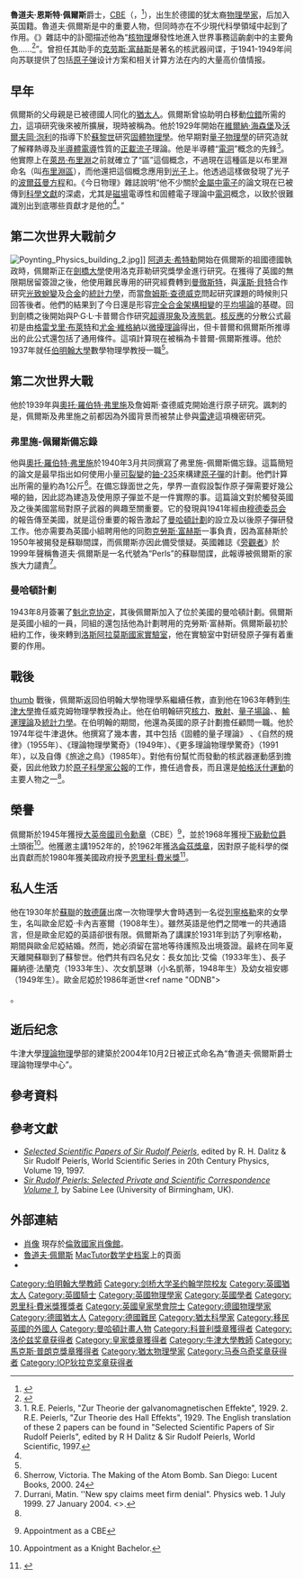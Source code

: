 {{Infobox scientist
|birth_name        = 魯道夫·佩爾斯
|image             = Peierls,Rudolf 1937.jpg
|image_size        = 180px
|caption           = 魯道夫·恩斯特·佩爾斯爵士<br/>（1907年－1995年）
|birth_date        = {{birth date|1907|6|5}}
|birth_place       = {{flag|German Empire}}[[柏林|柏林]]
|death_date        = {{death date and age|1995|9|15|1907|6|5}}
|death_place       = {{UK}}[[牛津|牛津]]
|residence         = {{UK}}
|citizenship       = {{GER}}（1940年之前）<br/>{{UK}}（1940年之後）
|nationality       = 
|ethnicity         = 德國[[猶太人|猶太人]]
|fields            = [[物理學|物理學]]
|workplaces        = [[伯明翰大學|伯明翰大學]]<br>[[牛津大學|牛津大學]]<br>[[華盛頓大學|華盛頓大學]]<br>[[曼哈頓大學|曼哈頓大學]]
|alma_mater        = [[柏林大學|柏林大學]]<br>[[慕尼黑大學|慕尼黑大學]]<br>[[萊比錫大學|萊比錫大學]]<br>[[曼徹斯特大學|曼徹斯特大學]]<br>[[劍橋大學|劍橋大學]]
|doctoral_advisor  = [[維爾納·海森堡|維爾納·海森堡]]
|academic_advisors = [[阿諾·索末菲|阿諾·索末菲]]
|doctoral_students = [[弗雷德·霍伊爾|弗雷德·霍伊爾]]<br />[[埃德温·萨尔皮特|埃德温·萨尔皮特]]
|notable_students  = 
|known_for         = [[弗里施-佩爾斯備忘錄|弗里施-佩爾斯備忘錄]]<br>{{le|佩爾斯括號|Peierls bracket}}<br>{{le|佩爾斯應力|Peierls stress}}<br>新創“{{le|拍轉過程|umklapp process}}”一詞<br>{{le|自旋密度波|spin density wave|電荷－密度波理論}}<br>{{le|佩爾斯過渡|Peierls transition}}
|influences        = 
|influenced        = [[奧托·羅伯特·弗里施|奧托·羅伯特·弗里施]]<br />[[布鲁诺·陶舍克|布鲁诺·陶舍克]]
|awards            = [[大英帝國勳章|大英帝國司令勳章]] (1945)<br>[[下級勳位爵士|下級勳位爵士]]<small>（1968年）</small><br>[[皇家獎章|皇家獎章]]<small>（1959年）</small><br>[[洛侖茲獎章|洛侖茲獎章]]<small>（1962年）</small><br>[[馬克斯·普朗克獎章|馬克斯·普朗克獎章]] (1963)<br>[[恩里科·費米獎|恩里科·費米獎]]<small>（1980年）</small><br>[[馬泰烏奇獎章|馬泰烏奇獎章]]<small>（1982年）</small><br>[[科普利獎章|科普利獎章]]<small>（1986年）</small>
|religion          = 
|signature         =  <!--(filename only)-->
|footnotes         = 
}}

'''魯道夫·恩斯特·佩爾斯'''爵士，[[大英帝國勳章|CBE]]（{{lang-en|Sir '''Rudolf Ernst Peierls'''}}，{{bd|1907年|6月5日|1995年|9月15日}}<ref>{{Cite journal 
| last1 = Lee | first1 = S. 
| doi = 10.1098/rsbm.2007.0003 
| title = Rudolf Ernst Peierls. 5 June 1907 -- 19 September 1995: Elected FRS 1945 
| journal = Biographical Memoirs of Fellows of the Royal Society
| volume = 53 
| pages = 265 
| year = 2007 
| pmid =  
| pmc = 
}}</ref>），出生於德國的犹太裔[[物理學家|物理學家]]，后加入英国籍。魯道夫·佩爾斯是{{le|核武器與英國|Nuclear weapons and the United Kingdom|英國核計劃}}中的重要人物，但同時亦在不少現代科學領域中起到了作用。《{{le|今日物理|Physic today}}》雜誌中的訃聞描述他為“[[核物理|核物理]]爆發性地進入世界事務這齣劇中的主要角色……<ref name="Edwards">{{Cite journal 
| last1 = Edwards | first1 = S. 
| title = Rudolph E. Peierls 
| doi = 10.1063/1.2807521 
| journal = Physics Today 
| volume = 49 
| issue = 2 
| pages = 74–71 
| year = 1996 
| pmid =  
| pmc = 
|bibcode = 1996PhT....49b..74E }}</ref>”。曾担任其助手的[[克劳斯·富赫斯|克劳斯·富赫斯]]是著名的核武器间谍，于1941-1949年间向苏联提供了包括[[原子弹|原子弹]]设计方案和相关计算方法在内的大量高价值情报。

== 早年 ==
佩爾斯的父母親是已被德國人同化的[[猶太人|猶太人]]。佩爾斯曾協助{{le|艾貢·歐羅萬|Egon Orowan}}明白移動[[位錯|位錯]]所需的[[力|力]]，這項研究後來被{{le|法蘭克·納巴羅|Frank Nabarro}}所擴展，現時被稱為{{le|佩爾斯應力|Peierls stress|佩爾斯-納巴羅力}}。他於1929年開始在[[維爾納·海森堡|維爾納·海森堡]]及[[沃爾夫岡·泡利|沃爾夫岡·泡利]]的指導下於[[蘇黎世|蘇黎世]]研究[[固體物理學|固體物理學]]。他早期對[[量子物理學|量子物理學]]的研究造就了解釋熱導及[[半導體|半導體]][[電導|電導]]性質的[[電洞|正載流子]]理論。他是半導體“[[電洞|電洞]]”概念的先鋒<ref>1. R.E. Peierls, "Zur Theorie der galvanomagnetischen Effekte", 1929. 2. R.E. Peierls, "Zur Theorie des Hall Effekts", 1929. The English translation of these 2 papers can be found in "Selected Scientific Papers of Sir Rudolf Peierls", edited by R H Dalitz & Sir Rudolf Peierls, World Scientific, 1997.</ref>。他實際上在[[萊昂·布里淵|萊昂·布里淵]]之前就確立了“區”這個概念，不過現在這種區是以布里淵命名（叫[[布里淵區|布里淵區]]），而他還把這個概念應用到[[光子|光子]]上。他透過這樣做發現了光子的[[波爾茲曼方程|波爾茲曼方程]]和{{le|拍轉過程|umklapp process}}。《今日物理》雜誌說明“他不少關於[[能帶結構|金屬中電子]]的論文現在已被傳到[[科學文獻|科學文獻]]的深處，尤其是[[磁場|磁場]]電導性和固體電子理論中[[電洞|電洞]]概念，以致於很難識別出到底哪些貢獻才是他的<ref name="Edwards"/>。”

== 第二次世界大戰前夕 ==
[[File:Poynting_Physics_building_2.jpg|thumb]]]]
[[阿道夫·希特勒|阿道夫·希特勒]]開始在佩爾斯的祖國德國執政時，佩爾斯正在[[劍橋大學|劍橋大學]]使用洛克菲勒研究獎學金進行研究。在獲得了英國的無限期居留簽證之後，他使用難民專用的研究經費轉到[[曼徹斯特|曼徹斯特]]，與[[漢斯·貝特|漢斯·貝特]]合作研究[[光致蛻變|光致蛻變]]及[[合金|合金]]的[[統計力學|統計力學]]，而當[[詹姆斯·查德威克|詹姆斯·查德威克]]問起研究課題的時候則只回答後者。他們的結果到了今日還是形容[[合金|完全合金]][[相_(物質)|架構相變]]的[[平均場論|平均場論]]的基礎。回到劍橋之後開始與P·G·L·卡普爾合作研究[[超導現象|超導現象]]及[[液態氦|液態氦]]。[[核反應|核反應]]的分散公式最初是由[[格雷戈里·布萊特|格雷戈里·布萊特]]和[[尤金·維格納|尤金·維格納]]以[[微擾理論|微擾理論]]得出，但卡普爾和佩爾斯所推導出的此公式還包括了通用條件。這項計算現在被稱為卡普爾-佩爾斯推導。他於1937年就任[[伯明翰大學|伯明翰大學]]數學物理學教授一職<ref name="Edwards"/>。

== 第二次世界大戰 ==
他於1939年與[[奧托·羅伯特·弗里施|奧托·羅伯特·弗里施]]及詹姆斯·查德威克開始進行原子研究。諷刺的是，佩爾斯及弗里施之前都因為外國背景而被禁止參與[[雷達|雷達]]這項機密研究。

=== 弗里施-佩爾斯備忘錄 ===
他與[[奧托·羅伯特·弗里施|奧托·羅伯特·弗里施]]於1940年3月共同撰寫了弗里施-佩爾斯備忘錄。這篇簡短的論文是最早指出如何使用小量[[裂變|可裂變]]的[[鈾-235|鈾-235]]來構建[[原子彈|原子彈]]的計劃。他們計算出所需的量約為1公斤<ref>Sherrow, Victoria. The Making of the Atom Bomb. San Diego: Lucent Books, 2000. 24</ref>。在備忘錄面世之先，學界一直假設製作原子彈需要好幾公噸的鈾，因此認為建造及使用原子彈並不是一件實際的事。這篇論文對於觸發英國及之後美國當局對原子武器的興趣至關重要。它的發現與1941年經由[[穆德委员会|穆德委员会]]的報告傳至美國，就是這份重要的報告激起了[[曼哈頓計劃|曼哈頓計劃]]的設立及以後原子彈研發工作。他亦需要為英國小組聘用他的同胞[[克勞斯·富赫斯|克勞斯·富赫斯]]一事負責，因為富赫斯於1950年被揭發是蘇聯間諜，而佩爾斯亦因此備受懷疑。英國雜誌《[[旁觀者|旁觀者]]》於1999年聲稱魯道夫·佩爾斯是一名代號為“Perls”的蘇聯間諜，此報導被佩爾斯的家族大力譴責<ref>Durrani, Matin. ''New spy claims meet firm denial". Physics web. 1 July 1999. 27 January 2004. <{{cite web |url=http://physicsworld.com/cws/article/news/3014 |title=存档副本 |accessdate=2004-01-27 |deadurl=yes |archiveurl=https://web.archive.org/web/20120217194507/http://physicsworld.com/cws/article/news/3014 |archivedate=2012-02-17 }}>.</ref>。

=== 曼哈頓計劃 ===
1943年8月簽署了[[魁北克协定|魁北克协定]]，其後佩爾斯加入了位於美國的曼哈頓計劃。佩爾斯是英國小組的一員，同組的還包括他為計劃聘用的克勞斯·富赫斯。佩爾斯最初於紐約工作，後來轉到[[洛斯阿拉莫斯國家實驗室|洛斯阿拉莫斯國家實驗室]]，他在實驗室中對研發原子彈有着重要的作用。

== 戰後 ==
[[file:Peierls,Rudolf_1966_Göttingen.jpg|thumb]]
戰後，佩爾斯返回伯明翰大學物理學系繼續任教，直到他在1963年轉到[[牛津大學|牛津大學]]擔任威克姆物理學教授為止。他在伯明翰研究[[核力|核力]]、[[散射|散射]]、[[量子場論|量子場論]]、{{le|核結構|Nuclear structure|原子核內的集體運動}}、[[輸運現象|輸運理論]]及[[統計力學|統計力學]]。在伯明翰的期間，他還為英國的原子計劃擔任顧問一職。他於1974年從牛津退休。他撰寫了幾本書，其中包括《固體的量子理論》 、《自然的規律》（1955年）、《理論物理學驚奇》（1949年）、《更多理論物理學驚奇》（1991年），以及自傳《旅途之鳥》（1985年）。對他有份幫忙而發動的核武器運動感到擔憂，因此他致力於[[原子科學家公報|原子科學家公報]]的工作，擔任過{{le|英國原子科學家協會|British Atomic Scientists Association}}會長，而且還是[[帕格沃什科学和世界事务会议|帕格沃什運動]]的主要人物之一<ref name="Edwards"/>。

== 榮譽 ==
佩爾斯於1945年獲授[[大英帝國勳章|大英帝國司令勳章]]（CBE）<ref>{{London Gazette|issue=37407 |date=28 December 1945 |startpage=49|endpage=51|accessdate=17 June 2010}} Appointment as a CBE</ref>，並於1968年獲授[[下級勳位爵士|下級勳位爵士]]頭銜<ref>{{London Gazette|issue=44725 |date=29 November 1968 |startpage=12857|accessdate=17 June 2010}} Appointment as a Knight Bachelor.</ref>。他獲邀主講1952年的{{le|盧瑟福紀念講座|Rutherford Memorial Lecture}}，於1962年獲[[洛侖茲獎章|洛侖茲獎章]]，因對原子能科學的傑出貢獻而於1980年獲美國政府授予[[恩里科·費米獎|恩里科·費米獎]]<ref>{{Wayback|df=yes|http://www.sc.doe.gov/sc-5/fermi/html/Laureates/1980s/rudolfe.htm|title=Laureates}}</ref>。

== 私人生活 ==
他在1930年於[[蘇聯|蘇聯]]的[[敖德薩|敖德薩]]出席一次物理學大會時遇到一名從[[列寧格勒|列寧格勒]]來的女學生，名叫歐金尼婭·卡內吉塞爾（1908年生）。雖然英語是他們之間唯一的共通語言，但是歐金尼婭的英語卻很有限。佩爾斯為了講課於1931年到訪了列寧格勒，期間與歐金尼婭結婚。然而，她必須留在當地等待護照及出境簽證。最終在同年夏天離開蘇聯到了蘇黎世。他們共有四名兒女：長女加比·艾倫（1933年生）、長子羅納德·法蘭克（1933年生）、次女凱瑟琳（小名凱蒂，1948年生）及幼女祖安娜（1949年生）。歐金尼婭於1986年逝世<ref name "ODNB">{{Cite web |url=http://www.oxforddnb.com/view/article/60076 |title=R H Dalitz: ''Peierls, Sir Rudolf Ernst (1907–1995)'', Oxford Dictionary of National Biography, Oxford University Press 2004; online edn, Jan 2008, accessed 20 June 2015 |access-date=2015-07-08 |archive-date=2016-03-07 |archive-url=https://web.archive.org/web/20160307032251/http://www.oxforddnb.com/view/article/60076 |dead-url=no }}</ref>。

== 逝后纪念 ==
牛津大學[[理論物理|理論物理]]學部的建築於2004年10月2日被正式命名為“魯道夫·佩爾斯爵士理論物理學中心”。

== 參考資料 ==
{{reflist|2}}

== 參考文獻 ==
* ''[https://web.archive.org/web/20110828053850/http://www.worldscibooks.com/physics/3128.html Selected Scientific Papers of Sir Rudolf Peierls]'', edited by R. H. Dalitz & Sir Rudolf Peierls, World Scientific Series in 20th Century Physics, Volume 19, 1997.
* ''[https://web.archive.org/web/20110629122126/http://www.worldscibooks.com/histsci/5941.html Sir Rudolf Peierls: Selected Private and Scientific Correspondence Volume 1]'', by Sabine Lee (University of Birmingham, UK).

== 外部連結 ==

* [http://www.npg.org.uk/live/search/person.asp?LinkID=mp06523 肖像] {{Wayback|url=http://www.npg.org.uk/live/search/person.asp?LinkID=mp06523 |date=20070930203913 }} 現存於[[倫敦|倫敦]][[國家肖像館|國家肖像館]]。
* [http://www-history.mcs.st-andrews.ac.uk/Biographies/Peierls.html 魯道夫·佩爾斯] {{Wayback|url=http://www-history.mcs.st-andrews.ac.uk/Biographies/Peierls.html |date=20190615183944 }} [[MacTutor数学史档案|MacTutor数学史档案]]上的頁面
* {{MathGenealogy|id=44061}}

{{皇家奖章获得者}}
{{洛伦兹奖章获得者}}
{{马泰乌奇奖章获得者}}
{{IOP狄拉克奖章获得者}}
{{恩里科·费米奖获得者}}
{{马克斯·普朗克奖章获得者}}
{{1951年至2000年科普利奖章获得者}}

{{Authority control}}
{{DEFAULTSORT:Peierls, Rudolf}}
[[Category:伯明翰大學教師|Category:伯明翰大學教師]]
[[Category:剑桥大学圣约翰学院校友|Category:剑桥大学圣约翰学院校友]]
[[Category:英國猶太人|Category:英國猶太人]]
[[Category:英國騎士|Category:英國騎士]]
[[Category:英國物理學家|Category:英國物理學家]]
[[Category:英國學者|Category:英國學者]]
[[Category:恩里科·費米獎獲獎者|Category:恩里科·費米獎獲獎者]]
[[Category:英國皇家學會院士|Category:英國皇家學會院士]]
[[Category:德國物理學家|Category:德國物理學家]]
[[Category:德國猶太人|Category:德國猶太人]]
[[Category:德國難民|Category:德國難民]]
[[Category:猶太科學家|Category:猶太科學家]]
[[Category:移民英國的外國人|Category:移民英國的外國人]]
[[Category:曼哈頓計畫人物|Category:曼哈頓計畫人物]]
[[Category:科普利獎章獲得者|Category:科普利獎章獲得者]]
[[Category:洛伦兹奖章获得者|Category:洛伦兹奖章获得者]]
[[Category:皇家獎章獲得者|Category:皇家獎章獲得者]]
[[Category:牛津大學教師|Category:牛津大學教師]]
[[Category:馬克斯·普朗克獎章獲得者|Category:馬克斯·普朗克獎章獲得者]]
[[Category:猶太物理學家|Category:猶太物理學家]]
[[Category:马泰乌奇奖章获得者|Category:马泰乌奇奖章获得者]]
[[Category:IOP狄拉克奖章获得者|Category:IOP狄拉克奖章获得者]]